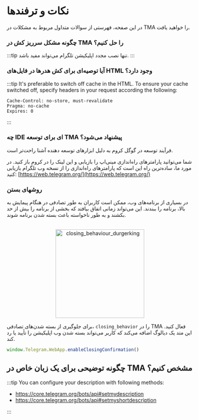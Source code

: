 # نکات و ترفندها

در این صفحه، فهرستی از سوالات متداول مربوط به مشکلات در TMA را خواهید یافت.

### چگونه مشکل سرریز کش در TMA را حل کنیم؟

:::tip
تنها نصب مجدد اپلیکیشن تلگرام می‌تواند مفید باشد.
:::

### آیا توصیه‌ای برای کش هدرها در فایل‌های HTML وجود دارد؟

:::tip
It's preferable to switch off cache in the HTML. To ensure your cache switched off, specify headers in your request according the following:

```curl
Cache-Control: no-store, must-revalidate
Pragma: no-cache
Expires: 0
```

:::

### چه IDE‌ ای برای توسعه TMA پیشنهاد می‌شود؟

فرآیند توسعه در گوگل کروم به دلیل ابزارهای توسعه دهنده آشنا راحت‌تر است.

شما می‌توانید پارامترهای راه‌اندازی مینی‌اپ را بازیابی و این لینک را در کروم باز کنید. در مورد ما، ساده‌ترین راه این است که پارامترهای راه‌اندازی را از نسخه وب تلگرام بازیابی کنید: [https://web.telegram.org/](https://web.telegram.org/)

### روشهای بستن

در بسیاری از برنامه‌های وب، ممکن است کاربران به طور تصادفی در هنگام پیمایش به بالا، برنامه را ببندند. این می‌تواند زمانی اتفاق بیافتد که بخشی از برنامه را بیش از حد بکشند و به طور ناخواسته باعث بسته شدن برنامه شوند.

<p align="center">
    <br />
    <img width="240" src="/img/docs/telegram-apps/closing-behaviour.svg" alt="closing_behaviour_durgerking" />
    <br />
</p>

برای جلوگیری از بسته شدن‌های تصادفی، `closing_behavior` را در TMA فعال کنید. این متد یک دیالوگ اضافه می‌کند که کاربر می‌تواند بسته شدن وب اپلیکیشن را تأیید یا رد کند.

```typescript
window.Telegram.WebApp.enableClosingConfirmation()
```

## چگونه توضیحی برای یک زبان خاص در TMA مشخص کنیم؟

:::tip
You can configure your description with following methods:

- https://core.telegram.org/bots/api#setmydescription
- https://core.telegram.org/bots/api#setmyshortdescription

:::
